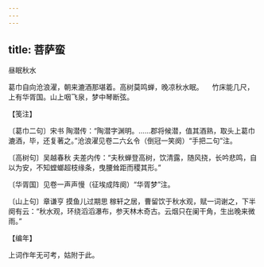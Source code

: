 ```yaml
---
---
---
```

title: 菩萨蛮
---



昼眠秋水





葛巾自向沧浪濯，朝来漉酒那堪着。高树莫鸣蝉，晚凉秋水眠。 　竹床能几尺，上有华胥国。山上咽飞泉，梦中琴断弦。





【笺注】


〔葛巾二句〕宋书 陶潜传：“陶潜字渊明。……郡将候潜，值其酒熟，取头上葛巾漉酒，毕，还复著之。”沧浪濯见卷二六幺令（倒冠一笑阕）“手把二句”注。

〔高树句〕吴越春秋 夫差内传：“夫秋蝉登高树，饮清露，随风挠，长吟悲鸣，自以为安，不知螳螂超枝缘条，曳腰耸距而稷其形。”

〔华胥国〕见卷一声声慢（征埃成阵阕）“华胥梦”注。

〔山上句〕章谦亨 摸鱼儿过期思 稼轩之居，曹留饮于秋水观，赋一词谢之，下半阕有云：“秋水观，环绕滔滔瀑布，参天林木奇古。云烟只在阑干角，生出晚来微雨。”





【编年】


上词作年无可考，姑附于此。
